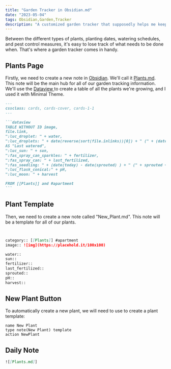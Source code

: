 ```yaml
---
title: "Garden Tracker in Obsidian.md"
date: "2023-05-04"
tags: Obsidian,Garden,Tracker
description: "A customized garden tracker that supposedly helps me keep track of everything from plant varieties to watering schedules. "
---
```


Between the different types of plants, planting dates, watering schedules, and pest control measures, it's easy to lose track of what needs to be done when. That's where a garden tracker comes in handy. 



## Plants Page

Firstly, we need to create a new note in [Obsidian](https://obsidian.md/). We'll call it [Plants.md](). This note will be the main hub for all of our garden tracking information. We'll use the [Dataview ](https://github.com/blacksmithgu/obsidian-dataview) to create a table of all the plants we're growing, and I used it with Minimal Theme.

````md
---
cssclass: cards, cards-cover, cards-1-1
---

```dataview
TABLE WITHOUT ID image,
file.link,
":luc_droplet: " + water,
":luc_droplets: " + date(reverse(sort(file.inlinks))[0]) + " (" + (date(today) - date(reverse(sort(file.inlinks))[0])) + ")"  /
AS "Last watered",
":luc_sun: " + sun,
":fas_spray_can_sparkles: " + fertilizer,
":fas_spray_can: " + last_fertilized,
":fas_seedling: " + (date(today) - date(sprouted) ) + " (" + sprouted + ")",
":luc_flask_conical:" + pH,
":luc_moon: " + harvest

FROM [[Plants]] and #apartment
```
````

## Plant Template 
Then, we need to create a new note called "New_Plant.md". This note will be a template for all of our plants.

```md Plants.md


category:: [[Plants]] #apartment
image:: ![img](https://placehold.it/100x100)

water::
sun::
fertilizer::
last_fertilized::
sprouted::
pH::
harvest::

```

## New Plant Button

To automatically create a new plant, we will need to use to create a plant template:

```button
name New Plant
type note(New Plant) template
action NewPlant
```

## Daily Note

```md DailyNote.md
![[Plants.md]]
```

